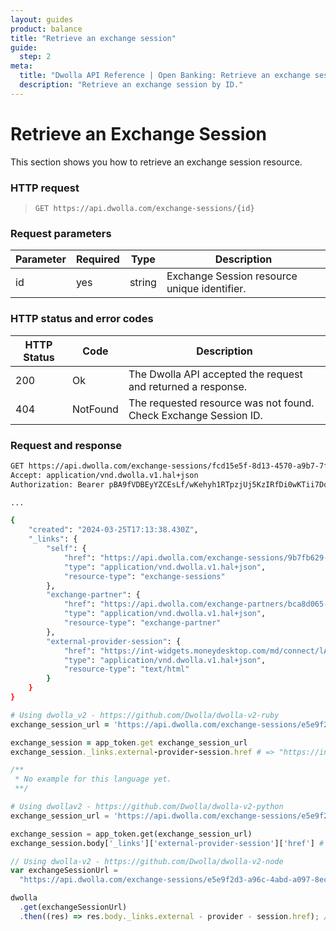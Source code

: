 ```yaml
---
layout: guides
product: balance
title: "Retrieve an exchange session"
guide:
  step: 2
meta:
  title: "Dwolla API Reference | Open Banking: Retrieve an exchange session"
  description: "Retrieve an exchange session by ID."
---
```


# Retrieve an Exchange Session

This section shows you how to retrieve an exchange session resource.

### HTTP request

> `GET https://api.dwolla.com/exchange-sessions/{id}`

### Request parameters

| Parameter | Required | Type   | Description                                  |
| --------- | -------- | ------ | -------------------------------------------- |
| id        | yes      | string | Exchange Session resource unique identifier. |

### HTTP status and error codes

| HTTP Status | Code     | Description                                                      |
| ----------- | -------- | ---------------------------------------------------------------- |
| 200         | Ok       | The Dwolla API accepted the request and returned a response.     |
| 404         | NotFound | The requested resource was not found. Check Exchange Session ID. |

### Request and response

```bash
GET https://api.dwolla.com/exchange-sessions/fcd15e5f-8d13-4570-a9b7-7fb49e55941d
Accept: application/vnd.dwolla.v1.hal+json
Authorization: Bearer pBA9fVDBEyYZCEsLf/wKehyh1RTpzjUj5KzIRfDi0wKTii7DqY

...

{
    "created": "2024-03-25T17:13:38.430Z",
    "_links": {
        "self": {
            "href": "https://api.dwolla.com/exchange-sessions/9b7fb629-0fad-44f4-8c5e-44c25a0bfa8e",
            "type": "application/vnd.dwolla.v1.hal+json",
            "resource-type": "exchange-sessions"
        },
        "exchange-partner": {
            "href": "https://api.dwolla.com/exchange-partners/bca8d065-49a5-475b-a6b4-509bc8504d22",
            "type": "application/vnd.dwolla.v1.hal+json",
            "resource-type": "exchange-partner"
        },
        "external-provider-session": {
            "href": "https://int-widgets.moneydesktop.com/md/connect/lAfkc7m897s3t1ks9mmwyj4ry7Zq0xql4grzAg1kz77x7c9jrwls1t22w6xt8d2lsxx9zpqv30js3wswfdwcrpAsqgbAfkqwpksp7c2chsx167xy90Asfc67dkj9y48y8p142xw3yp4x5l9t9gkk6m3yk5vwsvyq2qq7w9trszxwdl14lmkg7l6949bn5n41chdkbnxycy40n9b6fkbdwl6qt5wl107k1x8srvlkpz325p412x9tkyA5clf39109lsfrgz2lkgsvntqf7l0zzwb5hl658gdjbxwhb52krwybnbdAqfq69cdy54l05jkvfwyf01q89x48jtgtx290lzjdfcty1lwb8d648wns/eyJ1aV9tZXNzYWdlX3ZlcnNpb24iOjQsInVpX21lc3NhZ2Vfd2Vidmlld191cmxfc2NoZW1lIjoibXgiLCJtb2RlIjoidmVyaWZpY2F0aW9uIn0%3D",
            "type": "application/vnd.dwolla.v1.hal+json",
            "resource-type": "text/html"
        }
    }
}
```

```ruby
# Using dwolla_v2 - https://github.com/Dwolla/dwolla-v2-ruby
exchange_session_url = 'https://api.dwolla.com/exchange-sessions/e5e9f2d3-a96c-4abd-a097-8ec7ae28aa8a'

exchange_session = app_token.get exchange_session_url
exchange_session._links.external-provider-session.href # => "https://int-widgets.moneydesktop.com/md/connect/lAfkc7m897s3t1ks9mmwyj4ry7Zq0xql4grzAg1kz77x7c9jrwls1t22w6xt8d2lsxx9zpqv30js3wswfdwcrpAsqgbAfkqwpksp7c2chsx167xy90Asfc67dkj9y48y8p142xw3yp4x5l9t9gkk6m3yk5vwsvyq2qq7w9trszxwdl14lmkg7l6949bn5n41chdkbnxycy40n9b6fkbdwl6qt5wl107k1x8srvlkpz325p412x9tkyA5clf39109lsfrgz2lkgsvntqf7l0zzwb5hl658gdjbxwhb52krwybnbdAqfq69cdy54l05jkvfwyf01q89x48jtgtx290lzjdfcty1lwb8d648wns/eyJ1aV9tZXNzYWdlX3ZlcnNpb24iOjQsInVpX21lc3NhZ2Vfd2Vidmlld191cmxfc2NoZW1lIjoibXgiLCJtb2RlIjoidmVyaWZpY2F0aW9uIn0%3D"
```

```php
/**
 * No example for this language yet.
 **/
```

```python
# Using dwollav2 - https://github.com/Dwolla/dwolla-v2-python
exchange_session_url = 'https://api.dwolla.com/exchange-sessions/e5e9f2d3-a96c-4abd-a097-8ec7ae28aa8a'

exchange_session = app_token.get(exchange_session_url)
exchange_session.body['_links']['external-provider-session']['href'] # => 'https://int-widgets.moneydesktop.com/md/connect/lAfkc7m897s3t1ks9mmwyj4ry7Zq0xql4grzAg1kz77x7c9jrwls1t22w6xt8d2lsxx9zpqv30js3wswfdwcrpAsqgbAfkqwpksp7c2chsx167xy90Asfc67dkj9y48y8p142xw3yp4x5l9t9gkk6m3yk5vwsvyq2qq7w9trszxwdl14lmkg7l6949bn5n41chdkbnxycy40n9b6fkbdwl6qt5wl107k1x8srvlkpz325p412x9tkyA5clf39109lsfrgz2lkgsvntqf7l0zzwb5hl658gdjbxwhb52krwybnbdAqfq69cdy54l05jkvfwyf01q89x48jtgtx290lzjdfcty1lwb8d648wns/eyJ1aV9tZXNzYWdlX3ZlcnNpb24iOjQsInVpX21lc3NhZ2Vfd2Vidmlld191cmxfc2NoZW1lIjoibXgiLCJtb2RlIjoidmVyaWZpY2F0aW9uIn0%3D'
```

```javascript
// Using dwolla-v2 - https://github.com/Dwolla/dwolla-v2-node
var exchangeSessionUrl =
  "https://api.dwolla.com/exchange-sessions/e5e9f2d3-a96c-4abd-a097-8ec7ae28aa8a";

dwolla
  .get(exchangeSessionUrl)
  .then((res) => res.body._links.external - provider - session.href); // => "https://int-widgets.moneydesktop.com/md/connect/lAfkc7m897s3t1ks9mmwyj4ry7Zq0xql4grzAg1kz77x7c9jrwls1t22w6xt8d2lsxx9zpqv30js3wswfdwcrpAsqgbAfkqwpksp7c2chsx167xy90Asfc67dkj9y48y8p142xw3yp4x5l9t9gkk6m3yk5vwsvyq2qq7w9trszxwdl14lmkg7l6949bn5n41chdkbnxycy40n9b6fkbdwl6qt5wl107k1x8srvlkpz325p412x9tkyA5clf39109lsfrgz2lkgsvntqf7l0zzwb5hl658gdjbxwhb52krwybnbdAqfq69cdy54l05jkvfwyf01q89x48jtgtx290lzjdfcty1lwb8d648wns/eyJ1aV9tZXNzYWdlX3ZlcnNpb24iOjQsInVpX21lc3NhZ2Vfd2Vidmlld191cmxfc2NoZW1lIjoibXgiLCJtb2RlIjoidmVyaWZpY2F0aW9uIn0%3D"
```
